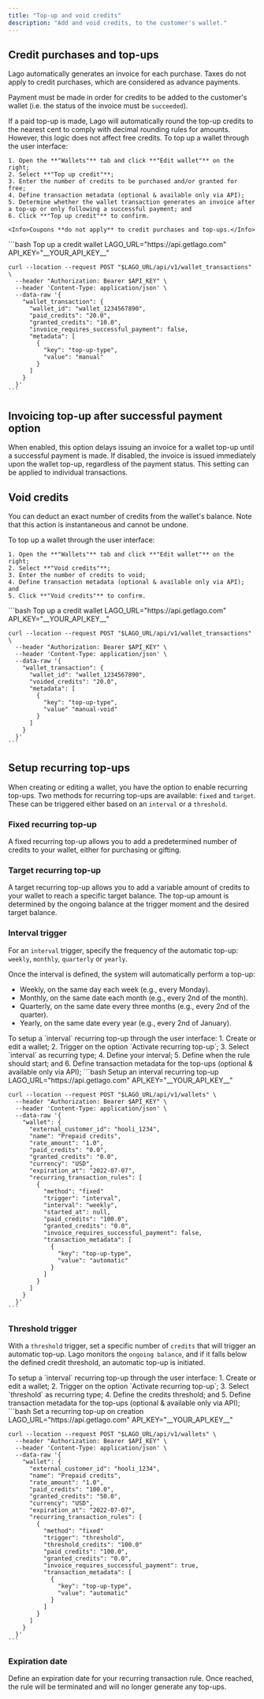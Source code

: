 ```yaml
---
title: "Top-up and void credits"
description: "Add and void credits, to the customer's wallet."
---
```


## Credit purchases and top-ups[](#credit-purchases-and-top-ups "Direct link to heading")

Lago automatically generates an invoice for each purchase. Taxes do not apply to
credit purchases, which are considered as advance payments.

Payment must be made in order for credits to be added to the customer's wallet
(i.e. the status of the invoice must be `succeeded`).

<Info>
  If a paid top-up is made, Lago will automatically round the top-up credits to the nearest cent to comply with decimal rounding rules for amounts. 
  However, this logic does not affect free credits.
</Info>

<Tabs>
  <Tab title="Dashboard">
    To top up a wallet through the user interface:

    1. Open the **"Wallets"** tab and click **"Edit wallet"** on the right;
    2. Select **"Top up credit"**;
    3. Enter the number of credits to be purchased and/or granted for free;
    4. Define transaction metadata (optional & available only via API);
    5. Determine whether the wallet transaction generates an invoice after a top-up or only following a successful payment; and
    6. Click **"Top up credit"** to confirm.

    <Info>Coupons **do not apply** to credit purchases and top-ups.</Info>

  </Tab>
  <Tab title="API">
    ```bash Top up a credit wallet
    LAGO_URL="https://api.getlago.com"
    API_KEY="__YOUR_API_KEY__"

    curl --location --request POST "$LAGO_URL/api/v1/wallet_transactions" \
      --header "Authorization: Bearer $API_KEY" \
      --header 'Content-Type: application/json' \
      --data-raw '{
        "wallet_transaction": {
          "wallet_id": "wallet_1234567890",
          "paid_credits": "20.0",
          "granted_credits": "10.0",
          "invoice_requires_successful_payment": false,
          "metadata": [
            {
              "key": "top-up-type",
              "value": "manual"
            }
          ]
        }
      }'
    ```

  </Tab>
</Tabs>

## Invoicing top-up after successful payment option

When enabled, this option delays issuing an invoice for a wallet top-up until a successful payment is made. If disabled, the invoice is issued immediately upon the wallet top-up, regardless of the payment status.
This setting can be applied to individual transactions.

## Void credits[](#void-credits "Direct link to heading")

You can deduct an exact number of credits from the wallet's balance. Note that this action is instantaneous and cannot be undone.

<Tabs>
  <Tab title="Dashboard">
    To top up a wallet through the user interface:

    1. Open the **"Wallets"** tab and click **"Edit wallet"** on the right;
    2. Select **"Void credits"**;
    3. Enter the number of credits to void;
    4. Define transaction metadata (optional & available only via API); and
    5. Click **"Void credits"** to confirm.

  </Tab>
  <Tab title="API">
    ```bash Top up a credit wallet
    LAGO_URL="https://api.getlago.com"
    API_KEY="__YOUR_API_KEY__"

    curl --location --request POST "$LAGO_URL/api/v1/wallet_transactions" \
      --header "Authorization: Bearer $API_KEY" \
      --header 'Content-Type: application/json' \
      --data-raw '{
        "wallet_transaction": {
          "wallet_id": "wallet_1234567890",
          "voided_credits": "20.0",
          "metadata": [
            {
              "key": "top-up-type",
              "value" "manual-void"
            }
          ]
        }
      }'
    ```

  </Tab>
</Tabs>

## Setup recurring top-ups

When creating or editing a wallet, you have the option to enable recurring top-ups. Two methods for recurring top-ups are available: `fixed` and `target`. These can be triggered either based on an `interval` or a `threshold`.

### Fixed recurring top-up

A fixed recurring top-up allows you to add a predetermined number of credits to your wallet, either for purchasing or gifting.

### Target recurring top-up

A target recurring top-up allows you to add a variable amount of credits to your wallet to reach a specific target balance. The top-up amount is determined by the ongoing balance at the trigger moment and the desired target balance.

### Interval trigger

For an `interval` trigger, specify the frequency of the automatic top-up: `weekly`, `monthly`, `quarterly` or `yearly`.

Once the interval is defined, the system will automatically perform a top-up:

- Weekly, on the same day each week (e.g., every Monday).
- Monthly, on the same date each month (e.g., every 2nd of the month).
- Quarterly, on the same date every three months (e.g., every 2nd of the quarter).
- Yearly, on the same date every year (e.g., every 2nd of January).

<Tabs>
  <Tab title="Dashboard">
    To setup a `interval` recurring top-up through the user interface:
    1. Create or edit a wallet;
    2. Trigger on the option `Activate recurring top-up`;
    3. Select `interval` as recurring type;
    4. Define your interval;
    5. Define when the rule should start; and 
    6. Define transaction metadata for the top-ups (optional & available only via API);
  </Tab>
  <Tab title="API">
    ```bash Setup an interval recurring top-up
    LAGO_URL="https://api.getlago.com"
    API_KEY="__YOUR_API_KEY__"

    curl --location --request POST "$LAGO_URL/api/v1/wallets" \
      --header "Authorization: Bearer $API_KEY" \
      --header 'Content-Type: application/json' \
      --data-raw '{
        "wallet": {
          "external_customer_id": "hooli_1234",
          "name": "Prepaid credits",
          "rate_amount": "1.0",
          "paid_credits": "0.0",
          "granted_credits": "0.0",
          "currency": "USD",
          "expiration_at": "2022-07-07",
          "recurring_transaction_rules": [
            {
              "method": "fixed"
              "trigger": "interval",
              "interval": "weekly",
              "started_at": null,
              "paid_credits": "100.0",
              "granted_credits": "0.0",
              "invoice_requires_successful_payment": false,
              "transaction_metadata": [
                {
                  "key": "top-up-type",
                  "value": "automatic"
                }
              ]
            }
          ]
        }
      }'
    ```

  </Tab>
</Tabs>

### Threshold trigger

With a `threshold` trigger, set a specific number of `credits` that will trigger an automatic top-up. Lago monitors the `ongoing balance`, and if it falls below the defined credit threshold, an automatic top-up is initiated.

<Tabs>
  <Tab title="Dashboard">
    To setup a `interval` recurring top-up through the user interface:
    1. Create or edit a wallet;
    2. Trigger on the option `Activate recurring top-up`;
    3. Select `threshold` as recurring type;
    4. Define the credits threshold; and
    5. Define transaction metadata for the top-ups (optional & available only via API);
  </Tab>
  <Tab title="API">
    ```bash Set a recurring top-up on creation
    LAGO_URL="https://api.getlago.com"
    API_KEY="__YOUR_API_KEY__"

    curl --location --request POST "$LAGO_URL/api/v1/wallets" \
      --header "Authorization: Bearer $API_KEY" \
      --header 'Content-Type: application/json' \
      --data-raw '{
        "wallet": {
          "external_customer_id": "hooli_1234",
          "name": "Prepaid credits",
          "rate_amount": "1.0",
          "paid_credits": "100.0",
          "granted_credits": "50.0",
          "currency": "USD",
          "expiration_at": "2022-07-07",
          "recurring_transaction_rules": [
            {
              "method": "fixed"
              "trigger": "threshold",
              "threshold_credits": "100.0"
              "paid_credits": "100.0",
              "granted_credits": "0.0",
              "invoice_requires_successful_payment": true,
              "transaction_metadata": [
                {
                  "key": "top-up-type",
                  "value": "automatic"
                }
              ]
            }
          ]
        }
      }'
    ```

  </Tab>
</Tabs>

### Expiration date
Define an expiration date for your recurring transaction rule. Once reached, the rule will be terminated and will no longer generate any top-ups.
